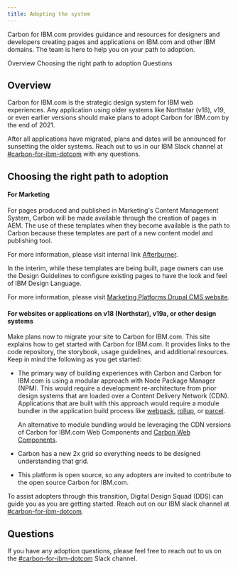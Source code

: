 ```yaml
---
title: Adopting the system
---
```



<PageDescription>

Carbon for IBM.com provides guidance and resources for designers and developers
creating pages and applications on IBM.com and other IBM domains. The team is
here to help you on your path to adoption.

</PageDescription>

<AnchorLinks>

<AnchorLink>Overview</AnchorLink>
<AnchorLink>Choosing the right path to adoption</AnchorLink>
<AnchorLink>Questions</AnchorLink>

</AnchorLinks>

## Overview

Carbon for IBM.com is the strategic design system for IBM web experiences. Any application using older systems like Northstar (v18), v19, or even earlier versions should make plans to adopt Carbon for IBM.com by the end of 2021.

After all applications have migrated, plans and dates will be announced for sunsetting the older systems. Reach out to us in our IBM Slack channel at [#carbon-for-ibm-dotcom](https://ibm-studios.slack.com/archives/C2PLX8GQ6) with any questions.

## Choosing the right path to adoption

#### For Marketing

For pages produced and published in Marketing's Content Management System, Carbon will be made available through the creation of pages in AEM. The use of these templates when they become available is the path to Carbon because these templates are part of a new content model and publishing tool.

For more information, please visit internal link [Afterburner](https://w3.ibm.com/w3publisher/adobe).

In the interim, while these templates are being built, page owners can use the
Design Guidelines to configure existing pages to have the look and feel of IBM
Design Language.

For more information, please visit
[Marketing Platforms Drupal CMS website](https://w3.ibm.com/w3publisher/squad-pulse/marketing-platforms/drupal-cms#Links).

#### For websites or applications on v18 (Northstar), v19a, or other design systems

Make plans now to migrate your site to Carbon for IBM.com. This site explains
how to get started with Carbon for IBM.com. It provides links to the code
repository, the storybook, usage guidelines, and additional resources. Keep in
mind the following as you get started:

- The primary way of building experiences with Carbon and Carbon for IBM.com is
  using a modular approach with Node Package Manager (NPM). This would require a
  development re-architecture from prior design systems that are loaded over a
  Content Delivery Network (CDN). Applications that are built with this approach
  would require a module bundler in the application build process like
  [webpack](https://webpack.github.io/), [rollup](https://rollupjs.org/), or
  [parcel](https://parceljs.org/).

  An alternative to module bundling would be leveraging the CDN versions of <Link to="/developing/frameworks/web-components">Carbon for IBM.com Web Components</Link> and [Carbon Web Components](https://www.carbondesignsystem.com/developing/frameworks/web-components/).

- Carbon has a new 2x grid so everything needs to be designed understanding that
  grid.
- This platform is open source, so any adopters are invited to contribute to the
  open source Carbon for IBM.com.

To assist adopters through this transition, Digital Design Squad (DDS) can guide
you as you are getting started. Reach out on our IBM slack channel at
[#carbon-for-ibm-dotcom](https://ibm-studios.slack.com/archives/C2PLX8GQ6).

## Questions

If you have any adoption questions, please feel free to reach out to us on the <a href="https://cognitive-app.slack.com/archives/C2PLX8GQ6" target="_blank">#carbon-for-ibm-dotcom</a> Slack channel.
